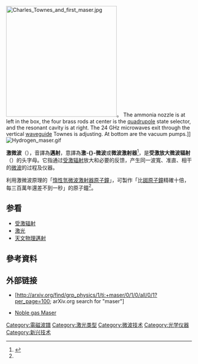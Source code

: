 {{noteTA
|G1 = Physics}}
[[File:Charles_Townes_and_first_maser.jpg|300px]]。 The ammonia nozzle is at left in the box, the four brass rods at center is the [[quadrupole_ion_trap|quadrupole]] state selector, and the resonant cavity is at right. The 24 GHz microwaves exit through the vertical [[waveguide|waveguide]] Townes is adjusting. At bottom are the vacuum pumps.]] 
[[File:Hydrogen_maser.gif|thumb]]

'''激微波'''（{{lang-en|MASER}}），音譯為'''邁射'''，意譯為'''激-{}-微波'''或'''微波激射器'''<ref name=bbc_knowledge>{{cite web |url=http://pansci.tw/archives/34331 |title=從伽利略衛星看定位系統新面貌 |date=2013-01-09 |accessdate=2013-01-16 |publisher=[[BBC知識|BBC知識]] |language=zh-hant |author=[[西恩·布萊爾|西恩·布萊爾]]（Sean Blair） |others=[[高英哲|高英哲]]譯 |archive-url=https://web.archive.org/web/20130113233124/http://pansci.tw/archives/34331 |archive-date=2013-01-13 |dead-url=yes }}</ref>，是'''受激放大微波辐射'''（{{lang-en|Microwave Amplification by Stimulated Emission of Radiation}}）的头字母。它指通过[[受激辐射|受激辐射]]放大和必要的反馈，产生同一波寬、准直、相干的[[微波|微波]]的过程及仪器。

利用激微波原理的「[[惰性氫微波激射器原子鐘|惰性氫微波激射器原子鐘]]」，可製作「比[[銣原子鐘|銣原子鐘]]精確十倍，每三百萬年還差不到一秒」的原子鐘<ref name=bbc_knowledge />。

== 参看 ==
* [[受激辐射|受激辐射]]
* [[激光|激光]]
* [[天文物理邁射|天文物理邁射]]

== 參考資料 ==
{{reflist}}

== 外部链接 ==
{{Commons category|Masers}}
* {{En}}[http://arxiv.org/find/grp_physics/1/ti:+maser/0/1/0/all/0/1?per_page=100; arXiv.org search for "maser"]
* {{En}}[http://www.cfa.harvard.edu/Walsworth/Activities/DNGM/old-DNGM.html Noble gas Maser] {{Wayback|url=http://www.cfa.harvard.edu/Walsworth/Activities/DNGM/old-DNGM.html |date=20110228200716 }}

{{Electronic components}}
{{Authority control}}
{{physics-stub}}

[[Category:電磁波譜|Category:電磁波譜]]
[[Category:激光类型|Category:激光类型]]
[[Category:微波技术|Category:微波技术]]
[[Category:光学仪器|Category:光学仪器]]
[[Category:新兴技术|Category:新兴技术]]